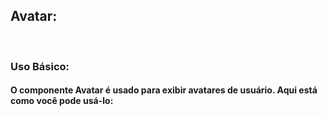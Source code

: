 

<Meta of={AvatarStories} />

## Avatar:

<br />

### Uso Básico:

#### O componente Avatar é usado para exibir avatares de usuário. Aqui está como você pode usá-lo:

<Canvas />

<Controls/>


